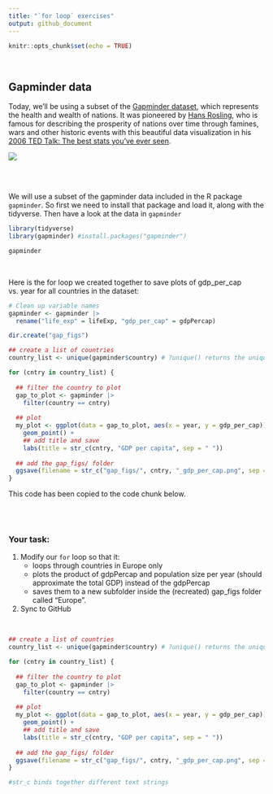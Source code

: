 ```yaml
---
title: "`for loop` exercises"
output: github_document
---
```


```r
knitr::opts_chunk$set(echo = TRUE)
```

<br>

## Gapminder data

Today, we'll be using a subset of the [Gapminder dataset](https://www.gapminder.org/tools/?from=world#$chart-type=bubbles), which represents the health and wealth of nations. It was pioneered by [Hans Rosling](https://www.ted.com/speakers/hans_rosling), who is famous for describing the prosperity of nations over time through famines, wars and other historic events with this beautiful data visualization in his [2006 TED Talk: The best stats you've ever seen](https://www.ted.com/talks/hans_rosling_shows_the_best_stats_you_ve_ever_seen).

![](https://s3-eu-west-1.amazonaws.com/static.gapminder.org/GapminderMedia/wp-uploads/20180914115336/Screen-Shot-2018-09-14-at-12.51.17-1024x557.png)

<br> <br>

We will use a subset of the gapminder data included in the R package `gapminder`. So first we need to install that package and load it, along with the tidyverse. Then have a look at the data in `gapminder`

```r

library(tidyverse)
library(gapminder) #install.packages("gapminder")

gapminder

```

<br>

Here is the for loop we created together to save plots of gdp_per_cap vs. year for all countries in the dataset:

```r

# Clean up variable names
gapminder <- gapminder |> 
  rename("life_exp" = lifeExp, "gdp_per_cap" = gdpPercap)

dir.create("gap_figs") 

## create a list of countries
country_list <- unique(gapminder$country) # ?unique() returns the unique values

for (cntry in country_list) {
  
  ## filter the country to plot
  gap_to_plot <- gapminder |>
    filter(country == cntry)
  
  ## plot
  my_plot <- ggplot(data = gap_to_plot, aes(x = year, y = gdp_per_cap)) + 
    geom_point() +
    ## add title and save
    labs(title = str_c(cntry, "GDP per capita", sep = " "))
  
  ## add the gap_figs/ folder
  ggsave(filename = str_c("gap_figs/", cntry, "_gdp_per_cap.png", sep = ""), plot = my_plot)
} 

```

This code has been copied to the code chunk below.

<br> <br>

### Your task:

1.  Modify our `for` loop so that it:
    -   loops through countries in Europe only
    -   plots the product of gdpPercap and population size per year (should approximate the total GDP) instead of the gdpPercap
    -   saves them to a new subfolder inside the (recreated) gap_figs folder called "Europe".
2.  Sync to GitHub

<br>

```r


## create a list of countries
country_list <- unique(gapminder$country) # ?unique() returns the unique values

for (cntry in country_list) {
  
  ## filter the country to plot
  gap_to_plot <- gapminder |>
    filter(country == cntry)
  
  ## plot
  my_plot <- ggplot(data = gap_to_plot, aes(x = year, y = gdp_per_cap)) + 
    geom_point() +
    ## add title and save
    labs(title = str_c(cntry, "GDP per capita", sep = " "))
  
  ## add the gap_figs/ folder
  ggsave(filename = str_c("gap_figs/", cntry, "_gdp_per_cap.png", sep = ""), plot = my_plot)
} 

#str_c binds together different text strings 

```

<br>
